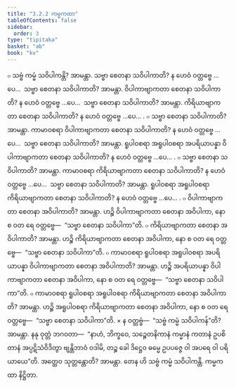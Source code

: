 ```yaml
---
title: "3.2.2 ကမ္မကထာ"
tableOfContents: false
sidebar:
  order: 3
type: "tipitaka"
basket: "ab"
book: "kv"
---
```



<DynamicBreadcrumb />

<Division number="633" book="kv">

<Paragraph number="2089" book="kv">
๐ သဗ္ဗံ ကမ္မံ သဝိပါကန္တိ? အာမန္တာ. သဗ္ဗာ စေတနာ သဝိပါကာတိ? န ဟေဝံ ဝတ္တဗ္ဗေ …ပေ…  သဗ္ဗာ စေတနာ သဝိပါကာတိ? အာမန္တာ. ဝိပါကာဗျာကတာ စေတနာ သဝိပါကာတိ? န ဟေဝံ ဝတ္တဗ္ဗေ …ပေ…  သဗ္ဗာ စေတနာ သဝိပါကာတိ? အာမန္တာ. ကိရိယာဗျာကတာ စေတနာ သဝိပါကာတိ? န ဟေဝံ ဝတ္တဗ္ဗေ …ပေ… .
</Paragraph>

<Paragraph number="2090" book="kv">
๐ သဗ္ဗာ စေတနာ သဝိပါကာတိ? အာမန္တာ. ကာမာဝစရာ ဝိပါကာဗျာကတာ စေတနာ သဝိပါကာတိ? န ဟေဝံ ဝတ္တဗ္ဗေ …ပေ…  သဗ္ဗာ စေတနာ သဝိပါကာတိ? အာမန္တာ. ရူပါဝစရာ အရူပါဝစရာ အပရိယာပန္နာ ဝိပါကာဗျာကတာ စေတနာ သဝိပါကာတိ? န ဟေဝံ ဝတ္တဗ္ဗေ …ပေ… .
</Paragraph>

<Paragraph number="2091" book="kv">
๐ သဗ္ဗာ စေတနာ သဝိပါကာတိ? အာမန္တာ. ကာမာဝစရာ ကိရိယာဗျာကတာ စေတနာ သဝိပါကာတိ? န ဟေဝံ ဝတ္တဗ္ဗေ …ပေ…  သဗ္ဗာ စေတနာ သဝိပါကာတိ? အာမန္တာ. ရူပါဝစရာ အရူပါဝစရာ ကိရိယာဗျာကတာ စေတနာ သဝိပါကာတိ? န ဟေဝံ ဝတ္တဗ္ဗေ …ပေ… .
</Paragraph>

</Division>
<Division number="634" book="kv">

<Paragraph number="2092" book="kv">
๐ ဝိပါကာဗျာကတာ စေတနာ အဝိပါကာတိ? အာမန္တာ. ဟဉ္စိ ဝိပါကာဗျာကတာ စေတနာ အဝိပါကာ, နော စ ဝတ ရေ ဝတ္တဗ္ဗေ—  “သဗ္ဗာ စေတနာ သဝိပါကာ”တိ.
</Paragraph>

<Paragraph number="2093" book="kv">
๐ ကိရိယာဗျာကတာ စေတနာ အဝိပါကာတိ? အာမန္တာ. ဟဉ္စိ ကိရိယာဗျာကတာ စေတနာ အဝိပါကာ, နော စ ဝတ ရေ ဝတ္တဗ္ဗေ—  “သဗ္ဗာ စေတနာ သဝိပါကာ”တိ.
</Paragraph>

<Paragraph number="2094" book="kv">
๐ ကာမာဝစရာ ရူပါဝစရာ အရူပါဝစရာ အပရိယာပန္နာ ဝိပါကာဗျာကတာ စေတနာ အဝိပါကာတိ? အာမန္တာ. ဟဉ္စိ အပရိယာပန္နာ ဝိပါကာဗျာကတာ စေတနာ အဝိပါကာ, နော စ ဝတ ရေ ဝတ္တဗ္ဗေ—  “သဗ္ဗာ စေတနာ သဝိပါကာ”တိ.
</Paragraph>

<Paragraph number="2095" book="kv">
๐ ကာမာဝစရာ ရူပါဝစရာ အရူပါဝစရာ ကိရိယာဗျာကတာ စေတနာ အဝိပါကာတိ? အာမန္တာ. ဟဉ္စိ အရူပါဝစရာ ကိရိယာဗျာကတာ စေတနာ အဝိပါကာ, နော စ ဝတ ရေ ဝတ္တဗ္ဗေ—  “သဗ္ဗာ စေတနာ သဝိပါကာ”တိ.
</Paragraph>

</Division>
<Division number="635" book="kv">

<Paragraph number="2096" book="kv">
× န ဝတ္တဗ္ဗံ—  “သဗ္ဗံ ကမ္မံ သဝိပါကန်”တိ? အာမန္တာ. နနု ဝုတ္တံ ဘဂဝတာ—  “နာဟံ, ဘိက္ခဝေ, သဉ္စေတနိကာနံ ကမ္မာနံ ကတာနံ ဥပစိတာနံ အပ္ပဋိသံဝိဒိတွာ ဗျန္တိဘာဝံ ဝဒါမိ, တဉ္စ ခေါ ဒိဋ္ဌေဝ ဓမ္မေ ဥပပဇ္ဇေ ဝါ အပရေ ဝါ ပရိယာယေ”တိ. အတ္ထေဝ သုတ္တန္တောတိ? အာမန္တာ. တေန ဟိ သဗ္ဗံ ကမ္မံ သဝိပါကန္တိ.

</Paragraph>
</Division>

<Paragraph number="2097" type="center" book="kv">
ကမ္မကထာ နိဋ္ဌိတာ.
</Paragraph>